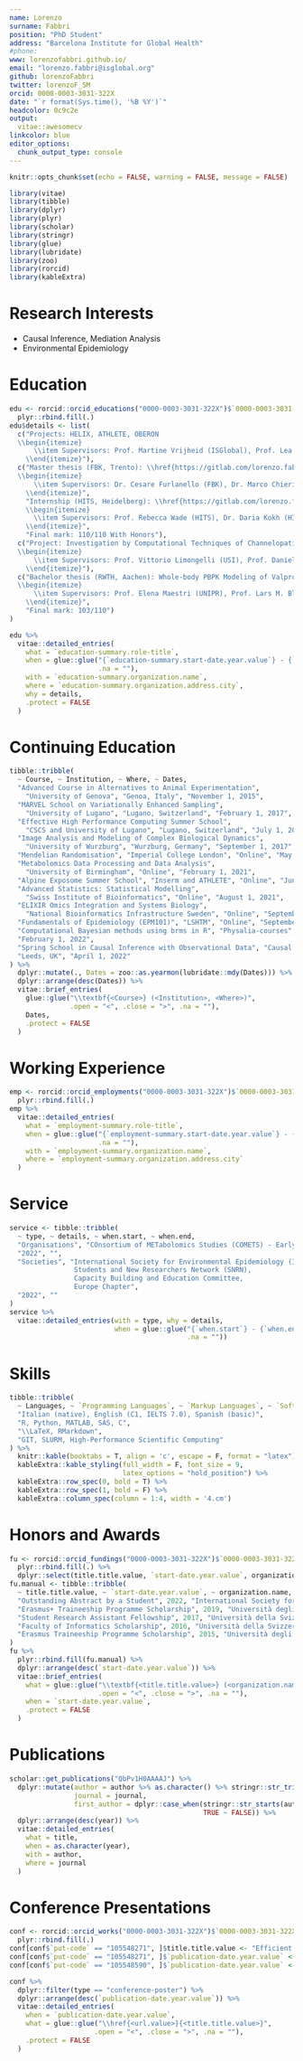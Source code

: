 ```yaml
---
name: Lorenzo
surname: Fabbri
position: "PhD Student"
address: "Barcelona Institute for Global Health"
#phone:
www: lorenzofabbri.github.io/
email: "lorenzo.fabbri@isglobal.org"
github: lorenzoFabbri
twitter: lorenzoF_SM
orcid: 0000-0003-3031-322X
date: "`r format(Sys.time(), '%B %Y')`"
headcolor: 0c9c2e
output:
  vitae::awesomecv
linkcolor: blue
editor_options: 
  chunk_output_type: console
---
```


```r
knitr::opts_chunk$set(echo = FALSE, warning = FALSE, message = FALSE)

library(vitae)
library(tibble)
library(dplyr)
library(plyr)
library(scholar)
library(stringr)
library(glue)
library(lubridate)
library(zoo)
library(rorcid)
library(kableExtra)
```

# Research Interests

 * Causal Inference, Mediation Analysis
 * Environmental Epidemiology
 
# Education

```r
edu <- rorcid::orcid_educations("0000-0003-3031-322X")$`0000-0003-3031-322X`$`affiliation-group`$summaries %>%
  plyr::rbind.fill(.)
edu$details <- list(
  c("Projects: HELIX, ATHLETE, OBERON
  \\begin{itemize}
      \\item Supervisors: Prof. Martine Vrijheid (ISGlobal), Prof. Lea Maitre (ISGlobal)
    \\end{itemize}"), 
  c("Master thesis (FBK, Trento): \\href{https://gitlab.com/lorenzo.fabbri92sm/master-thesis-fbk}{Machine Learning for Predictive Drug-Induced Hepatotoxicity}
  \\begin{itemize}
      \\item Supervisors: Dr. Cesare Furlanello (FBK), Dr. Marco Chierici (FBK), Prof. Enrico Domenici (UNITN)
    \\end{itemize}", 
    "Internship (HITS, Heidelberg): \\href{https://gitlab.com/lorenzo.fabbri92sm/master-thesis-hits}{Machine and Deep Learning for Predictive Unbinding Kinetics of Kinases}
    \\begin{itemize}
      \\item Supervisors: Prof. Rebecca Wade (HITS), Dr. Daria Kokh (HITS), Prof. Raffaello Potestio (UNITN)
    \\end{itemize}", 
    "Final mark: 110/110 With Honors"), 
  c("Project: Investigation by Computational Techniques of Channelopaties related to Sodium Channels
  \\begin{itemize}
      \\item Supervisors: Prof. Vittorio Limongelli (USI), Prof. Daniele Di Marino (USI)
    \\end{itemize}"), 
  c("Bachelor thesis (RWTH, Aachen): Whole-body PBPK Modeling of Valproic Acid
  \\begin{itemize}
      \\item Supervisors: Prof. Elena Maestri (UNIPR), Prof. Lars M. Blank (RWTH), Dr. Henrik Cordes (RWTH)
    \\end{itemize}", 
    "Final mark: 103/110")
)

edu %>%
  vitae::detailed_entries(
    what = `education-summary.role-title`, 
    when = glue::glue("{`education-summary.start-date.year.value`} - {`education-summary.end-date.year.value`}", 
                      .na = ""), 
    with = `education-summary.organization.name`, 
    where = `education-summary.organization.address.city`, 
    why = details, 
    .protect = FALSE
  )
```

# Continuing Education

```r
tibble::tribble(
  ~ Course, ~ Institution, ~ Where, ~ Dates, 
  "Advanced Course in Alternatives to Animal Experimentation", 
    "University of Genova", "Genoa, Italy", "November 1, 2015", 
  "MARVEL School on Variationally Enhanced Sampling", 
    "University of Lugano", "Lugano, Switzerland", "February 1, 2017", 
  "Effective High Performance Computing Summer School", 
    "CSCS and University of Lugano", "Lugano, Switzerland", "July 1, 2017", 
  "Image Analysis and Modeling of Complex Biological Dynamics", 
    "University of Wurzburg", "Wurzburg, Germany", "September 1, 2017", 
  "Mendelian Randomisation", "Imperial College London", "Online", "May 1, 2020", 
  "Metabolomics Data Processing and Data Analysis", 
    "University of Birmingham", "Online", "February 1, 2021", 
  "Alpine Exposome Summer School", "Inserm and ATHLETE", "Online", "June 1, 2021", 
  "Advanced Statistics: Statistical Modelling", 
    "Swiss Institute of Bioinformatics", "Online", "August 1, 2021", 
  "ELIXIR Omics Integration and Systems Biology", 
    "National Bioinformatics Infrastructure Sweden", "Online", "September 1, 2021", 
  "Fundamentals of Epidemiology (EPM101)", "LSHTM", "Online", "September 1, 2021", 
  "Computational Bayesian methods using brms in R", "Physalia-courses", "Online", 
  "February 1, 2022", 
  "Spring School in Causal Inference with Observational Data", "Causal Insights", 
  "Leeds, UK", "April 1, 2022"
) %>%
  dplyr::mutate(., Dates = zoo::as.yearmon(lubridate::mdy(Dates))) %>%
  dplyr::arrange(desc(Dates)) %>%
  vitae::brief_entries(
    glue::glue("\\textbf{<Course>} (<Institution>, <Where>)", 
               .open = "<", .close = ">", .na = ""), 
    Dates, 
    .protect = FALSE
  )
```

# Working Experience

```r
emp <- rorcid::orcid_employments("0000-0003-3031-322X")$`0000-0003-3031-322X`$`affiliation-group`$summaries %>%
  plyr::rbind.fill(.)
emp %>%
  vitae::detailed_entries(
    what = `employment-summary.role-title`, 
    when = glue::glue("{`employment-summary.start-date.year.value`} - {`employment-summary.end-date`}", 
                      .na = ""), 
    with = `employment-summary.organization.name`, 
    where = `employment-summary.organization.address.city`
  )
```

# Service

```r
service <- tibble::tribble(
  ~ type, ~ details, ~ when.start, ~ when.end, 
  "Organisations", "COnsortium of METabolomics Studies (COMETS) - Early Career Scientist Working Group", 
  "2022", "", 
  "Societies", "International Society for Environmental Epidemiology (ISEE) - 
                Students and New Researchers Network (SNRN), 
                Capacity Building and Education Committee, 
                Europe Chapter", 
  "2022", ""
)
service %>%
  vitae::detailed_entries(with = type, why = details, 
                          when = glue::glue("{`when.start`} - {`when.end`}", 
                                            .na = ""))
```

# Skills

```r
tibble::tribble(
  ~ Languages, ~ `Programming Languages`, ~ `Markup Languages`, ~ `Software Development`, 
  "Italian (native), English (C1, IELTS 7.0), Spanish (basic)", 
  "R, Python, MATLAB, SAS, C", 
  "\\LaTeX, RMarkdown", 
  "GIT, SLURM, High-Performance Scientific Computing"
) %>%
  knitr::kable(booktabs = T, align = 'c', escape = F, format = "latex") %>%
  kableExtra::kable_styling(full_width = F, font_size = 9, 
                            latex_options = "hold_position") %>%
  kableExtra::row_spec(0, bold = T) %>%
  kableExtra::row_spec(1, bold = F) %>%
  kableExtra::column_spec(column = 1:4, width = '4.cm')
```

# Honors and Awards

```r
fu <- rorcid::orcid_fundings("0000-0003-3031-322X")$`0000-0003-3031-322X`$group$`funding-summary` %>%
  plyr::rbind.fill(.) %>%
  dplyr::select(title.title.value, `start-date.year.value`, organization.name)
fu.manual <- tibble::tribble(
  ~ title.title.value, ~ `start-date.year.value`, ~ organization.name, 
  "Outstanding Abstract by a Student", 2022, "International Society for Environmental Epidemiology", 
  "Erasmus+ Traineeship Programme Scholarship", 2019, "Università degli Studi di Trento", 
  "Student Research Assistant Fellowship", 2017, "Università della Svizzera italiana", 
  "Faculty of Informatics Scholarship", 2016, "Università della Svizzera italiana", 
  "Erasmus Traineeship Programme Scholarship", 2015, "Università degli Studi di Parma"
)
fu %>%
  plyr::rbind.fill(fu.manual) %>%
  dplyr::arrange(desc(`start-date.year.value`)) %>%
  vitae::brief_entries(
    what = glue::glue("\\textbf{<title.title.value>} (<organization.name>)", 
                      .open = "<", .close = ">", .na = ""), 
    when = `start-date.year.value`, 
    .protect = FALSE
  )
```

# Publications

```r
scholar::get_publications("QbPv1H0AAAAJ") %>%
  dplyr::mutate(author = author %>% as.character() %>% stringr::str_trim(), 
                journal = journal, 
                first_author = dplyr::case_when(stringr::str_starts(author, "L Fabbri") ~ TRUE, 
                                                TRUE ~ FALSE)) %>%
  dplyr::arrange(desc(year)) %>%
  vitae::detailed_entries(
    what = title, 
    when = as.character(year), 
    with = author, 
    where = journal
  )
```

# Conference Presentations

```r
conf <- rorcid::orcid_works("0000-0003-3031-322X")$`0000-0003-3031-322X`$works %>%
  plyr::rbind.fill(.)
conf[conf$`put-code` == "105548271", ]$title.title.value <- "Efficient and Portable MPI Support for Approximate Bayesian Computation"
conf[conf$`put-code` == "105548271", ]$`publication-date.year.value` <- 2017
conf[conf$`put-code` == "105548590", ]$`publication-date.year.value` <- 2022

conf %>%
  dplyr::filter(type == "conference-poster") %>%
  dplyr::arrange(desc(`publication-date.year.value`)) %>%
  vitae::detailed_entries(
    when = `publication-date.year.value`, 
    what = glue::glue("\\href{<url.value>}{<title.title.value>}", 
                     .open = "<", .close = ">", .na = ""), 
    .protect = FALSE
  )
```
